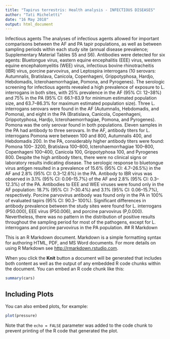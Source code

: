 ```yaml
---
title: "Tapirus terrestris: Health analysis - INFECTIOUS DISEASES"
author: "Tati Micheletti"
date: "16 May 2018"
output: html_document
---
```


Infectious agents
The analyses of infectious agents allowed
for important comparisons between
the AF and PA tapir populations, as well as
between sampling periods within each
study site (annual disease prevalence;
Supplementary Material Tables S5 and
S6).
Antibodies were detected for six agents:
Bluetongue virus, eastern equine encephalitis
(EEE) virus, western equine encephalomyelitis (WEE) virus, infectious
bovine rhinotracheitis (IBR) virus, porcine
parvovirus, and Leptospira interrogans (10
serovars: Autumnalis, Bratislava, Canicola,
Copenhageni, Grippotyphosa, Hardjo,
Hebdomadis, Icterohaemorrhagiae, Pomona,
and Pyrogenes).
The serologic screening for infectious
agents revealed a high prevalence of
exposure to L. interrogans in both sites,
with 25% prevalence in the AF (95% CI:
12–38%) and 75% in the PA (95% CI:
66.1–83.9 for minimum estimated population
size, and 63.7–86.3% for maximum
estimated population size). Three L.
interrogans serovars were found in the
AF (Autumnalis, Hebdomadis, and Pomona),
and eight in the PA (Bratislava,
Canicola, Copenhageni, Grippotyphosa,
Hardjo, Icterohaemorrhagiae, Pomona,
and Pyrogenes). Pomona was the only
serovar found in both populations. Eleven
samples in the PA had antibody to three
serovars. In the AF, antibody titers for L.
interrogans Pomona were between 100
and 800, Autumnalis 400, and Hebdomadis
200. In the PA, considerably higher
antibody titers were found: Pomona 100–
3200, Bratislava 100–800, Icterohaemorrhagiae
100–800, Copenhageni 100–400,
Canicola 100, Grippotyphosa 100, and
Pyrogenes 800. Despite the high antibody
titers, there were no clinical signs or
laboratory results indicating disease.
The serologic response to bluetongue
virus antigen resulted in a prevalence of
15.6% (95% CI: 4.7–26.5%) in the AF and
2.8% (95% CI: 0.3–12.6%) in the PA.
Antibody to IBR virus was observed in
3.1% (95% CI: 0.06–15.7%) of the AF and
2.8% (95% CI: 0.3–12.3%) of the PA.
Antibodies to EEE and WEE viruses were
found only in the AF population: 18.7%
(95% CI: 7–30.4%) and 3.1% (95% CI:
0.06–15.7%), respectively. Porcine parvovirus
antibody was found only in the PA in
100% of evaluated tapirs (95% CI: 90.3–
100%).
Significant differences in antibody
prevalence between the study sites were
found for L. interrogans (P50.000), EEE
virus (P50.006), and porcine parvovirus
(P,0.000). Nevertheless, there was no
pattern in the distribution of positive
results throughout the sampling period
for most of the pathogens, except for L.
interrogans and porcine parvovirus in the
PA population.
## R Markdown

This is an R Markdown document. Markdown is a simple formatting syntax for authoring HTML, PDF, and MS Word documents. For more details on using R Markdown see <http://rmarkdown.rstudio.com>.

When you click the **Knit** button a document will be generated that includes both content as well as the output of any embedded R code chunks within the document. You can embed an R code chunk like this:

```r
summary(cars)
```

## Including Plots

You can also embed plots, for example:

```r
plot(pressure)
```

Note that the `echo = FALSE` parameter was added to the code chunk to prevent printing of the R code that generated the plot.
